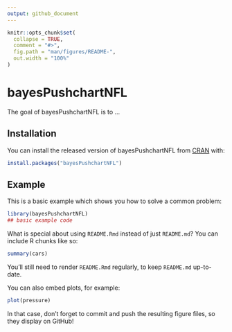 ```yaml
---
output: github_document
---
```


<!-- README.md is generated from README.Rmd. Please edit that file -->

```r
knitr::opts_chunk$set(
  collapse = TRUE,
  comment = "#>",
  fig.path = "man/figures/README-",
  out.width = "100%"
)
```

# bayesPushchartNFL

<!-- badges: start -->
<!-- badges: end -->

The goal of bayesPushchartNFL is to ...

## Installation

You can install the released version of bayesPushchartNFL from [CRAN](https://CRAN.R-project.org) with:

``` r
install.packages("bayesPushchartNFL")
```

## Example

This is a basic example which shows you how to solve a common problem:

```r
library(bayesPushchartNFL)
## basic example code
```

What is special about using `README.Rmd` instead of just `README.md`? You can include R chunks like so:

```r
summary(cars)
```

You'll still need to render `README.Rmd` regularly, to keep `README.md` up-to-date.

You can also embed plots, for example:

```r
plot(pressure)
```

In that case, don't forget to commit and push the resulting figure files, so they display on GitHub!

